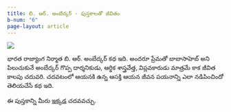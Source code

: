 ```yaml
---
title: బి. ఆర్. అంబేద్కర్ - పుస్తకాలతో జీవితం
b-num: "6"
page-layout: article
---
```


![](ambedkar.jpg)

భారత రాజ్యాంగ నిర్మాత బి. ఆర్. అంబేద్కర్ కథ ఇది. అందరూ ప్రేమతో బాబాసాహెబ్ అని పిలుచుకునే అంబేద్కర్ గొప్ప దార్శనికుడు, ఆర్థిక శాస్త్రవేత్త, విప్లవకారుడు మాత్రమే కాక జీవిత కాలపు చదువరి. చదవటంలో ఆయనకి ఉన్న ఆసక్తి ఆయన జీవన పయనాన్ని ఎలా నడిపించిందో తెలియచేసే కథ ఇది.

ఈ పుస్తకాన్ని మీరు [ఇక్కడ](https://storyweaver.org.in/en/stories/596668-b-r-ambedkar-pustakaalato-jeevitam) చదవవచ్చు. 

